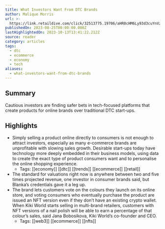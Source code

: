 ```yaml
---
title: What Investors Want From DTC Brands
author: Malique Morris
url: >-
  https://link.retaildive.com/click/32513775.19706/aHR0cHM6Ly93d3cuYnVzaW5lc3NvZmZhc2hpb24uY29tL2FydGljbGVzL2RpcmVjdC10by1jb25zdW1lci93aGF0LWludmVzdG9ycy13YW50LWZyb20tZHRjLWJyYW5kcy8/637e582e0821e0a3d7090092B37885a3e
publishedOn: 2023-08-25T00:00:00.000Z
lastHighlightedOn: 2023-10-13T13:41:22.212Z
source: reader
category: articles
tags:
  - dtc
  - ecommerce
  - economy
  - tech
aliases:
  - what-investors-want-from-dtc-brands
---
```

## Summary

Cautious investors are finding safer bets in tech-focused platforms that create products for online brands over traditional DTC start-ups.

## Highlights
- Simply selling a product online directly to consumers is not enough to attract investors, especially as many e-commerce brands are unprofitable with slowing sales growth. Desirable start-ups today have technology more deeply embedded in their business models, using data to create the exact type of product consumers want and to personalise the online shopping experience.
    - Tags: [[economy]] [[dtc]] [[trends]] [[ecommerce]] [[retail]] 
- The standard for valuations right now is anywhere between two and five times projected revenue, one investor in consumer brands said, but Blanka’s credentials gave it a leg up.
- The brand lets customers vote on the colours they launch on its online store, and voting consumers who eventually purchase the product are issued an NFT version even if they don’t have an existing crypto wallet. When Kiki World starts selling in multi-brand retailers, customers with NFT versions of a nail polish will be able to earn a percentage of that colour’s sales, said Jana Bobosikova, Kiki World’s co-founder and CEO.
    - Tags: [[web3]] [[ecommerce]] [[nfts]]
